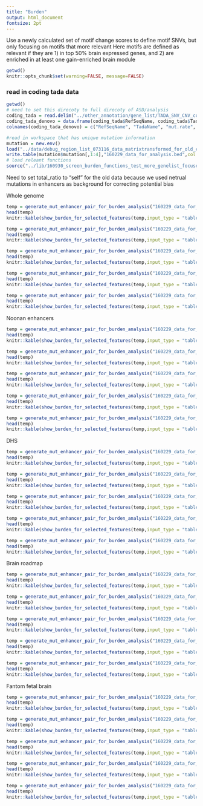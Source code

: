 ```yaml
---
title: "Burden"
output: html_document
fontsize: 2pt
---
```


Use a newly calculated set of motif change scores to define motif SNVs, but only focusing on motifs that more relevant
Here motifs are defined as relevant if they are 1) in top 50% brain expressed genes, and 2) are enriched in at least one gain-enriched brain module
```r
getwd()
knitr::opts_chunk$set(warning=FALSE, message=FALSE)
```
### read in coding tada data

```r
getwd()
# need to set this direcoty to full direcoty of ASD/analysis
coding_tada = read.delim("../other_annotation/gene_list/TADA_SNV_CNV_combined_Feb7.txt", header = TRUE, sep = "\t", stringsAsFactors = FALSE)
coding_tada_denovo = data.frame(coding_tada$RefSeqName, coding_tada$TadaName, coding_tada$mut.rate, coding_tada$dn.LoF, coding_tada$dn.mis3, coding_tada$BF.SNV.dn, coding_tada$BF.combined, coding_tada$qvalue.combined)
colnames(coding_tada_denovo) = c("RefSeqName", "TadaName", "mut.rate", "dn.LoF", "dn.mis3", "BF.SNV.dn", "BF.combined", "qvalue.combined")

#read in workspace that has unique mutation information
mutation = new.env()
load("../data/debug_region_list_073116_data_matrixtransformed_for_old_code.Rdata", envir = mutation)
write.table(mutation$mutation[,1:4],"160229_data_for_analysis.bed",col.names = FALSE, row.names = FALSE, sep = "\t", quote = FALSE)
# load releant functions
source("../lib/160930_screen_burden_functions_test_more_genelist_focused.R")

```

Need to set total_ratio to "self" for the old data because we used netrual mutations in enhancers as background for correcting potential bias

Whole genome

```r
temp = generate_mut_enhancer_pair_for_burden_analysis("160229_data_for_analysis.bed","../other_annotation/epigenomic_annotation/Whole_genome.promoter_1kb_genename.bed")
head(temp)
knitr::kable(show_burden_for_selected_features(temp,input_type = "table",ref = "self"),digit = c(rep(2,5),5,5,5), col.names = table_colname)

```

```r
temp = generate_mut_enhancer_pair_for_burden_analysis("160229_data_for_analysis.bed","../other_annotation/epigenomic_annotation/Whole_genome.5utr_genename.bed")
head(temp)
knitr::kable(show_burden_for_selected_features(temp,input_type = "table",ref = "self"),digit = c(rep(2,5),5,5,5), col.names = table_colname)

```

```r
temp = generate_mut_enhancer_pair_for_burden_analysis("160229_data_for_analysis.bed","../other_annotation/epigenomic_annotation/Whole_genome.3utr_genename.bed")
head(temp)
knitr::kable(show_burden_for_selected_features(temp,input_type = "table",ref = "self"),digit = c(rep(2,5),5,5,5), col.names = table_colname)

```

```r
temp = generate_mut_enhancer_pair_for_burden_analysis("160229_data_for_analysis.bed","../other_annotation/epigenomic_annotation/Whole_genome.enhancers.10000.bp_within_TSS.bed")
head(temp)
knitr::kable(show_burden_for_selected_features(temp,input_type = "table",ref = "self"),digit = c(rep(2,5),5,5,5), col.names = table_colname)

```

```r
temp = generate_mut_enhancer_pair_for_burden_analysis("160229_data_for_analysis.bed","../other_annotation/epigenomic_annotation/Whole_genome.enhancers.25000.bp_within_TSS.bed")
head(temp)
knitr::kable(show_burden_for_selected_features(temp,input_type = "table",ref = "self"),digit = c(rep(2,5),5,5,5), col.names = table_colname)

```


Noonan enhancers
```r
temp = generate_mut_enhancer_pair_for_burden_analysis("160229_data_for_analysis.bed","../other_annotation/epigenomic_annotation/Noonan_brain_union.enhancers.10000.bp_within_TSS.bed")
head(temp)
knitr::kable(show_burden_for_selected_features(temp,input_type = "table",ref = "self"),digit = c(rep(2,5),5,5,5), col.names = table_colname)

```

```r
temp = generate_mut_enhancer_pair_for_burden_analysis("160229_data_for_analysis.bed","../other_annotation/epigenomic_annotation/Noonan_brain_union.enhancers.25000.bp_within_TSS.bed")
head(temp)
knitr::kable(show_burden_for_selected_features(temp,input_type = "table",ref = "self"),digit = c(rep(2,5),5,5,5), col.names = table_colname)

```

```r
temp = generate_mut_enhancer_pair_for_burden_analysis("160229_data_for_analysis.bed","../other_annotation/epigenomic_annotation/Noonan_brain_union.promoter_1kb_genename.bed")
head(temp)
knitr::kable(show_burden_for_selected_features(temp,input_type = "table",ref = "self"),digit = c(rep(2,5),5,5,5), col.names = table_colname)

```

```r
temp = generate_mut_enhancer_pair_for_burden_analysis("160229_data_for_analysis.bed","../other_annotation/epigenomic_annotation/Noonan_brain_union.5utr_genename.bed")
head(temp)
knitr::kable(show_burden_for_selected_features(temp,input_type = "table",ref = "self"),digit = c(rep(2,5),5,5,5), col.names = table_colname)

```

```r
temp = generate_mut_enhancer_pair_for_burden_analysis("160229_data_for_analysis.bed","../other_annotation/epigenomic_annotation/Noonan_brain_union.3utr_genename.bed")
head(temp)
knitr::kable(show_burden_for_selected_features(temp,input_type = "table",ref = "self"),digit = c(rep(2,5),5,5,5), col.names = table_colname)

```

DHS
```r
temp = generate_mut_enhancer_pair_for_burden_analysis("160229_data_for_analysis.bed","../other_annotation/epigenomic_annotation/Encode_DHS_union.enhancers.10000.bp_within_TSS.bed")
head(temp)
knitr::kable(show_burden_for_selected_features(temp,input_type = "table",ref = "self"),digit = c(rep(2,5),5,5,5), col.names = table_colname)

```

```r
temp = generate_mut_enhancer_pair_for_burden_analysis("160229_data_for_analysis.bed","../other_annotation/epigenomic_annotation/Encode_DHS_union.enhancers.25000.bp_within_TSS.bed")
head(temp)
knitr::kable(show_burden_for_selected_features(temp,input_type = "table",ref = "self"),digit = c(rep(2,5),5,5,5), col.names = table_colname)

```

```r
temp = generate_mut_enhancer_pair_for_burden_analysis("160229_data_for_analysis.bed","../other_annotation/epigenomic_annotation/Encode_DHS_union.promoter_1kb_genename.bed")
head(temp)
knitr::kable(show_burden_for_selected_features(temp,input_type = "table",ref = "self"),digit = c(rep(2,5),5,5,5), col.names = table_colname)

```

```r
temp = generate_mut_enhancer_pair_for_burden_analysis("160229_data_for_analysis.bed","../other_annotation/epigenomic_annotation/Encode_DHS_union.5utr_genename.bed")
head(temp)
knitr::kable(show_burden_for_selected_features(temp,input_type = "table",ref = "self"),digit = c(rep(2,5),5,5,5), col.names = table_colname)

```

```r
temp = generate_mut_enhancer_pair_for_burden_analysis("160229_data_for_analysis.bed","../other_annotation/epigenomic_annotation/Encode_DHS_union.3utr_genename.bed")
head(temp)
knitr::kable(show_burden_for_selected_features(temp,input_type = "table",ref = "self"),digit = c(rep(2,5),5,5,5), col.names = table_colname)

```

Brain roadmap
```r
temp = generate_mut_enhancer_pair_for_burden_analysis("160229_data_for_analysis.bed","../other_annotation/epigenomic_annotation/Brain_roadmap_union.enhancers.10000.bp_within_TSS.bed")
head(temp)
knitr::kable(show_burden_for_selected_features(temp,input_type = "table",ref = "self"),digit = c(rep(2,5),5,5,5), col.names = table_colname)

```

```r
temp = generate_mut_enhancer_pair_for_burden_analysis("160229_data_for_analysis.bed","../other_annotation/epigenomic_annotation/Brain_roadmap_union.enhancers.25000.bp_within_TSS.bed")
head(temp)
knitr::kable(show_burden_for_selected_features(temp,input_type = "table",ref = "self"),digit = c(rep(2,5),5,5,5), col.names = table_colname)

```

```r
temp = generate_mut_enhancer_pair_for_burden_analysis("160229_data_for_analysis.bed","../other_annotation/epigenomic_annotation/Brain_roadmap_union.promoter_1kb_genename.bed")
head(temp)
knitr::kable(show_burden_for_selected_features(temp,input_type = "table",ref = "self"),digit = c(rep(2,5),5,5,5), col.names = table_colname)

```

```r
temp = generate_mut_enhancer_pair_for_burden_analysis("160229_data_for_analysis.bed","../other_annotation/epigenomic_annotation/Brain_roadmap_union.5utr_genename.bed")
head(temp)
knitr::kable(show_burden_for_selected_features(temp,input_type = "table",ref = "self"),digit = c(rep(2,5),5,5,5), col.names = table_colname)

```

```r
temp = generate_mut_enhancer_pair_for_burden_analysis("160229_data_for_analysis.bed","../other_annotation/epigenomic_annotation/Brain_roadmap_union.3utr_genename.bed")
head(temp)
knitr::kable(show_burden_for_selected_features(temp,input_type = "table",ref = "self"),digit = c(rep(2,5),5,5,5), col.names = table_colname)

```

Fantom fetal brain
```r
temp = generate_mut_enhancer_pair_for_burden_analysis("160229_data_for_analysis.bed","../other_annotation/epigenomic_annotation/Fantom_fetal_brain_500bp_union.enhancers.10000.bp_within_TSS.bed")
head(temp)
knitr::kable(show_burden_for_selected_features(temp,input_type = "table",ref = "self"),digit = c(rep(2,5),5,5,5), col.names = table_colname)

```

```r
temp = generate_mut_enhancer_pair_for_burden_analysis("160229_data_for_analysis.bed","../other_annotation/epigenomic_annotation/Fantom_fetal_brain_500bp_union.enhancers.25000.bp_within_TSS.bed")
head(temp)
knitr::kable(show_burden_for_selected_features(temp,input_type = "table",ref = "self"),digit = c(rep(2,5),5,5,5), col.names = table_colname)

```

```r
temp = generate_mut_enhancer_pair_for_burden_analysis("160229_data_for_analysis.bed","../other_annotation/epigenomic_annotation/Fantom_fetal_brain_500bp_union.promoter_1kb_genename.bed")
head(temp)
knitr::kable(show_burden_for_selected_features(temp,input_type = "table",ref = "self"),digit = c(rep(2,5),5,5,5), col.names = table_colname)

```

```r
temp = generate_mut_enhancer_pair_for_burden_analysis("160229_data_for_analysis.bed","../other_annotation/epigenomic_annotation/Fantom_fetal_brain_500bp_union.5utr_genename.bed")
head(temp)
knitr::kable(show_burden_for_selected_features(temp,input_type = "table",ref = "self"),digit = c(rep(2,5),5,5,5), col.names = table_colname)

```

```r
temp = generate_mut_enhancer_pair_for_burden_analysis("160229_data_for_analysis.bed","../other_annotation/epigenomic_annotation/Fantom_fetal_brain_500bp_union.3utr_genename.bed")
head(temp)
knitr::kable(show_burden_for_selected_features(temp,input_type = "table",ref = "self"),digit = c(rep(2,5),5,5,5), col.names = table_colname)

```

